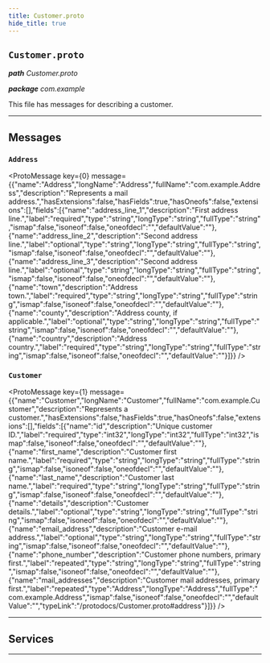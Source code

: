 ```yaml
---
title: Customer.proto
hide_title: true
---
```



## `Customer.proto`
_**path** Customer.proto_

_**package** com.example_

This file has messages for describing a customer.

---

## Messages


### `Address`
<ProtoMessage key={0} message={{"name":"Address","longName":"Address","fullName":"com.example.Address","description":"Represents a mail address.","hasExtensions":false,"hasFields":true,"hasOneofs":false,"extensions":[],"fields":[{"name":"address_line_1","description":"First address line.","label":"required","type":"string","longType":"string","fullType":"string","ismap":false,"isoneof":false,"oneofdecl":"","defaultValue":""},{"name":"address_line_2","description":"Second address line.","label":"optional","type":"string","longType":"string","fullType":"string","ismap":false,"isoneof":false,"oneofdecl":"","defaultValue":""},{"name":"address_line_3","description":"Second address line.","label":"optional","type":"string","longType":"string","fullType":"string","ismap":false,"isoneof":false,"oneofdecl":"","defaultValue":""},{"name":"town","description":"Address town.","label":"required","type":"string","longType":"string","fullType":"string","ismap":false,"isoneof":false,"oneofdecl":"","defaultValue":""},{"name":"county","description":"Address county, if applicable.","label":"optional","type":"string","longType":"string","fullType":"string","ismap":false,"isoneof":false,"oneofdecl":"","defaultValue":""},{"name":"country","description":"Address country.","label":"required","type":"string","longType":"string","fullType":"string","ismap":false,"isoneof":false,"oneofdecl":"","defaultValue":""}]}} />


### `Customer`
<ProtoMessage key={1} message={{"name":"Customer","longName":"Customer","fullName":"com.example.Customer","description":"Represents a customer.","hasExtensions":false,"hasFields":true,"hasOneofs":false,"extensions":[],"fields":[{"name":"id","description":"Unique customer ID.","label":"required","type":"int32","longType":"int32","fullType":"int32","ismap":false,"isoneof":false,"oneofdecl":"","defaultValue":""},{"name":"first_name","description":"Customer first name.","label":"required","type":"string","longType":"string","fullType":"string","ismap":false,"isoneof":false,"oneofdecl":"","defaultValue":""},{"name":"last_name","description":"Customer last name.","label":"required","type":"string","longType":"string","fullType":"string","ismap":false,"isoneof":false,"oneofdecl":"","defaultValue":""},{"name":"details","description":"Customer details.","label":"optional","type":"string","longType":"string","fullType":"string","ismap":false,"isoneof":false,"oneofdecl":"","defaultValue":""},{"name":"email_address","description":"Customer e-mail address.","label":"optional","type":"string","longType":"string","fullType":"string","ismap":false,"isoneof":false,"oneofdecl":"","defaultValue":""},{"name":"phone_number","description":"Customer phone numbers, primary first.","label":"repeated","type":"string","longType":"string","fullType":"string","ismap":false,"isoneof":false,"oneofdecl":"","defaultValue":""},{"name":"mail_addresses","description":"Customer mail addresses, primary first.","label":"repeated","type":"Address","longType":"Address","fullType":"com.example.Address","ismap":false,"isoneof":false,"oneofdecl":"","defaultValue":"","typeLink":"/protodocs/Customer.proto#address"}]}} />


---

## Services



---

  